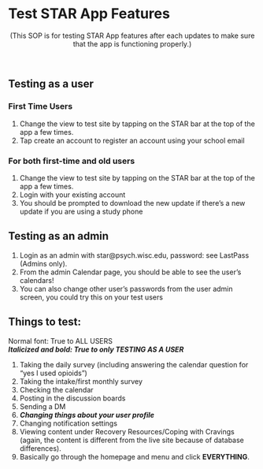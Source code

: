 # Test STAR App Features  

<center>(This SOP is for testing STAR App features after each updates to make sure that the app is functioning properly.)</center>\  

## Testing as a user 
### First Time Users 
1. Change the view to test site by tapping on the STAR bar at the top of the app a few times.  
2. Tap create an account to register an account using your school email

### For both first-time and old users
1. Change the view to test site by tapping on the STAR bar at the top of the app a few times.  
2. Login with your existing account 
3. You should be prompted to download the new update if there's a new update if you are using a study phone 

## Testing as an admin 
1. Login as an admin with star@psych.wisc.edu, password: see LastPass (Admins only). 
2. From the admin Calendar page, you should be able to see the user's calendars!  
3. You can also change other user's passwords from the user admin screen, you could try this on your test users  


## **Things to test**:  

Normal font: True to ALL USERS   
***Italicized and bold: True to only TESTING AS A USER***

1. Taking the daily survey (including answering the calendar question for "yes I used opioids")\
2. Taking the intake/first monthly survey\ 
5. Checking the calendar\ 
6. Posting in the discussion boards\ 
7. Sending a DM\   
8. ***Changing things about your user profile***\ 
9. Changing notification settings\ 
10. Viewing content under Recovery Resources/Coping with Cravings (again, the content is different from the live site because of database differences).\ 
11. Basically go through the homepage and menu and click **EVERYTHING**.
